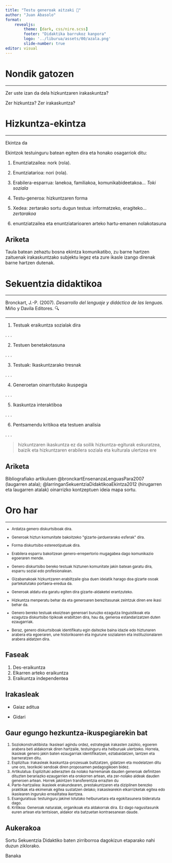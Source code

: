 ```yaml
---
title: "Testu generoak aitzaki 📔"
author: "Juan Abasolo"
format: 
    revealjs: 
        theme: [dark, css/nire.scss]
        footer: "Didaktika barrukoz kanpora"
        logo: '../liburua/assets/00/azala.png'
        slide-number: true
editor: visual
---
```


# Nondik gatozen

---

Zer uste izan da dela hizkuntzaren irakaskuntza?

Zer hizkuntza? Zer irakaskuntza?

# Hizkuntza-ekintza

---

Ekintza da

Ekintzok testuinguru batean egiten dira eta honako osagarriok ditu:

::: incremental

1. Enuntziatzailea: nork (rola).

2. Enuntziatarioa: nori (rola).

3.  Erabilera-esparrua: lanekoa, familiakoa, komunikabideetakoa... *Toki soziala*

4.  Testu-generoa: hizkuntzaren forma

5.  Xedea: zertarako sortu dugun testua: informatzeko, eragiteko... *zertarakoa*

6.  enuntziatzailea eta enuntziatarioaren arteko hartu-emanen nolakotasuna

:::

##  {background-color="darkred"}

::: callout-warning
## Ariketa

Taula batean zehaztu bosna ekintza komunikatibo, zu barne hartzen zaituenak irakaskuntzako subjektu legez eta zure ikasle izango direnak barne hartzen dutenak.
:::

# Sekuentzia didaktikoa

---

Bronckart, J.-P. (2007). *Desarrollo del lenguaje y didáctica de las lenguas.* Miño y Davila Editores. 🔍

---

1.  Testuak eraikuntza sozialak dira

. . .

2.  Testuen benetakotasuna 

. . .

3.  Testuak: Ikaskuntzarako tresnak

. . .

4.  Generoetan oinarritutako ikuspegia

. . . 

5.  Ikaskuntza interaktiboa

. . .

6.  Pentsamendu kritikoa eta testuen analisia

. . .

> hizkuntzaren ikaskuntza ez da soilik hizkuntza-egiturak eskuratzea, baizik eta hizkuntzaren erabilera soziala eta kulturala ulertzea ere

##  {background-color="darkred"}

::: callout-caution
## Ariketa

Bibliografiako artikuluen @bronckartEnsenanzaLenguasPara2007 (laugarren atala); @larringanSekuentziaDidaktikoaEkintza2012 (hirugarren eta laugarren atalak) oinarrizko kontzeptuen ideia mapa sortu.
:::

# Oro har

---

<small>

::: incremental

-   Ardatza genero diskurtsiboak dira.

-   Generoak  hiztun komunitate bakoitzeko \"gizarte-jarduerarako esferak\" dira.

-   Forma diskurtsibo estereotipatuak dira.

-   Erabilera esparru bakoitzean genero-errepertorio mugagabea dago komunikazio egoeraren mende.

-   Genero diskurtsibo bereko testuak hiztunen komunitate jakin batean garatu dira, esparru sozial edo profesionalean.

-   Gizabanakoak hizkuntzaren erabiltzaile gisa duen ideiatik harago doa gizarte osoak partekatutako portaera-eredua da.

-   Generoak aldatu eta garatu egiten dira gizarte-aldaketei erantzuteko.

-   Hizkuntza menperatu behar da eta generoaren berezitasunak zeintzuk diren ere ikasi behar da.

-   Genero bereko testuak ekoiztean generoari buruzko ezagutza linguistikoak eta ezagutza diskurtsibo tipikoak erabiltzen dira, hau da, generoa estandarizatzen duten ezaugarriak.

-   Beraz, genero diskurtsiboak identifikatu egin daitezke baina idazle edo hiztunaren arabera eta egoeraren, une historikoaren eta ingurune sozialaren eta instituzionalaren arabera aldatzen dira.

</small>

:::

## Faseak

::: incremental

1.  Des-eraikuntza
2.  Elkarren arteko eraikuntza
3.  Eraikuntza independentea

:::

## Irakasleak

-   Gaiaz aditua

-   Gidari

## Gaur egungo hezkuntza-ikuspegiarekin bat

<small>

1.  Soziokonstruktibista: Ikasleari agindu ordez, estrategiak irakasten zaizkio, egoeren arabera beti aldakorrak diren hartzaile, testuinguru eta helburuak ulertzeko. Horrela, ikasleak genero jakin baten ezaugarriak identifikatzen, eztabaidatzen, lantzen eta barneratzen ditu.
2.  Esplizitua: Irakasleak ikaskuntza-prozesuak bultzatzen, gidatzen eta modelatzen ditu une oro, teorikoki sendoak diren proposamen pedagogikoen bidez.
3.  Artikulatua: Esplizituki adierazten da nolako harremanak dauden generoak definitzen dituzten berariazko ezaugarrien eta orokorren artean, eta zer-nolako aldeak dauden generoen artean. Horrek jakintzen transferentzia errazten du
4.  Parte-hartzailea: ikasleek erakundearen, prestakuntzaren eta diziplinen berezko praktikak eta ekimenak egitea sustatzen delako; irakaslearekin elkarrizketak egitea edo ikaslearen inguruko errealitatea ikertzea.
5.  Esanguratsua: testuinguru jakinei lotutako helburuetara eta egokitasunera bideratuta dago.
6.  Kritikoa: Generoak naturalak, organikoak eta aldakorrak dira. Ez dago nagusitasunik euren artean eta tentsioan, aldakor eta batzuetan kontraesanean daude.

</small>

##  {background-color="darkblue"}

::: callout-note
## Aukerakoa

Sortu Sekuentzia Didaktiko baten zirriborroa dagokizun etaparako nahi duzun ziklorako.

Banaka
:::
